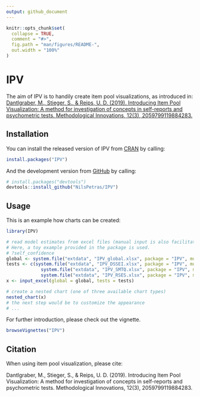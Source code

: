 ```yaml
---
output: github_document
---
```


<!-- README.md is generated from README.Rmd. Please edit that file -->

```r
knitr::opts_chunk$set(
  collapse = TRUE,
  comment = "#>",
  fig.path = "man/figures/README-",
  out.width = "100%"
)
```

# IPV

<!-- badges: start -->
<!-- badges: end -->

The aim of IPV is to handily create item pool visualizations, as introduced in: [Dantlgraber, M., Stieger, S., & Reips, U. D. (2019). Introducing Item Pool Visualization: A method for investigation of concepts in self-reports and psychometric tests. Methodological Innovations, 12(3), 2059799119884283.](https://doi.org/10.1177/2059799119884283)

## Installation

You can install the released version of IPV from [CRAN](https://CRAN.R-project.org) by calling:

``` r
install.packages("IPV")
```

And the development version from [GitHub](https://github.com/) by calling:

``` r
# install.packages("devtools")
devtools::install_github("NilsPetras/IPV")
```
## Usage

This is an example how charts can be created:

```r
library(IPV)

# read model estimates from excel files (manual input is also facilitated)
# Here, a toy example provided in the package is used.
# ?self_confidence
global <- system.file("extdata", "IPV_global.xlsx", package = "IPV", mustWork = TRUE)
tests <- c(system.file("extdata", "IPV_DSSEI.xlsx", package = "IPV", mustWork = TRUE),
             system.file("extdata", "IPV_SMTQ.xlsx", package = "IPV", mustWork = TRUE),
             system.file("extdata", "IPV_RSES.xlsx", package = "IPV", mustWork = TRUE))
x <- input_excel(global = global, tests = tests)

# create a nested chart (one of three available chart types)
nested_chart(x)
# the next step would be to customize the appearance
# ...
```

For further introduction, please check out the vignette.

```r
browseVignettes("IPV")
```


## Citation
When using item pool visualization, please cite:

Dantlgraber, M., Stieger, S., & Reips, U. D. (2019). Introducing Item Pool Visualization: A method for investigation of concepts in self-reports and psychometric tests. Methodological Innovations, 12(3), 2059799119884283.
